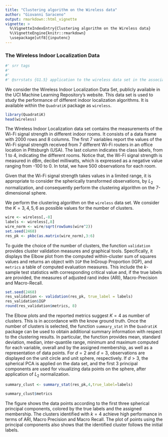 ---
title: "Clustering algorithm on the Wireless data"
author: "Giovanni Saraceno"
output: rmarkdown::html_vignette
vignette: >
  %\VignetteIndexEntry{Clustering algorithm on the Wireless data}
  %\VignetteEngine{knitr::rmarkdown}
  \usepackage[utf8]{inputenc}
---

### The Wireless Indoor Localization Data
```{r srr-tags, eval = FALSE, echo = FALSE}
#' srr tags
#' 
#' 
#' @srrstats {G1.5} application to the wireless data set in the associated paper
```
We consider the Wireless Indoor Localization Data Set, publicly available in the UCI Machine Learning Repository’s website. This data set is used to study the performance of different indoor localization algorithms. It is available within the ``QuadratiK`` package as ``wireless``. 
```{r}
library(QuadratiK)
head(wireless)
```

The Wireless Indoor Localization data set contains the measurements of the Wi-Fi signal strength in different indoor rooms. It consists of a data frame with 2000 rows and 8 columns. The first 7 variables report the values of the Wi-Fi signal strength received from 7 different Wi-Fi routers in an office location in Pittsburgh (USA). The last column indicates the class labels, from 1 to 4, indicating the different rooms. Notice that, the Wi-Fi signal strength is measured in dBm, decibel milliwatts, which is expressed as a negative value ranging from -100 to 0. In total, we have 500 observations for each room.

Given that the Wi-Fi signal strength takes values in a limited range, it is appropriate to consider the spherically transformed observations, by $L_2$ normalization, and consequently perform the clustering algorithm on the 7-dimensional sphere.
 
We perform the clustering algorithm on the ``wireless`` data set. We consider the $K= 3, 4, 5, 6$ as possible values for the number of clusters. 
```{r}
wire <- wireless[,-8]
labels <- wireless[,8]
wire_norm <- wire/sqrt(rowSums(wire^2))
set.seed(2468)
res_pk <- pkbc(as.matrix(wire_norm),3:6)
```

To guide the choice of the number of clusters, the function ``validation`` provides cluster validation measures and graphical tools. Specifically, it displays the Elbow plot from the computed within-cluster sum of squares values and returns an object with ``IGP`` the InGroup Proportion (IGP), and ``metrics`` a table of computed evaluation measures.  This include the $k$-sample test statistics with corresponding critical value and, if the true labels are provided, the measures of adjusted rand index (ARI), Macro-Precision and Macro-Recall. 
```{r eval=FALSE}
set.seed(2468)
res_validation <- validation(res_pk, true_label = labels)
res_validation$IGP
round(res_validation$metrics, 8)
```

The Elbow plots and the reported metrics suggest $K=4$ as number of clusters. This is in accordance with the know ground truth. 
Once the number of clusters is selected, the function ``summary_stat`` in the ``QuadratiK`` package can be used to obtain additional summary information with respect to the clustering results. In particular, the function provides mean, standard deviation, median, inter-quantile range, minimum and maximum computed for each variable, overall and by the assigned membership, as well as a representation of data points. For $d=2$ and $d=3$, observations are displayed on the unit circle and unit sphere, respectively. If $d>3$, the spherical PCA is applied on the data set, and the first 3 principal components are used for visualizing data points on the sphere, after application of  $L_2$ normalization. 
```{r fig.width=6, fig.height=8}
summary_clust <- summary_stat(res_pk,4,true_label=labels)
```

```{r}
summary_clust$metrics
```

The figure shows the data points according to the first three spherical principal components, colored by the true labels and the assigned membership. 
The clusters identified with $k=4$ achieve high performance in terms of ARI, Macro Precision and Macro Recall. The plot of points using the principal components also shows that the identified cluster follows the initial labels.